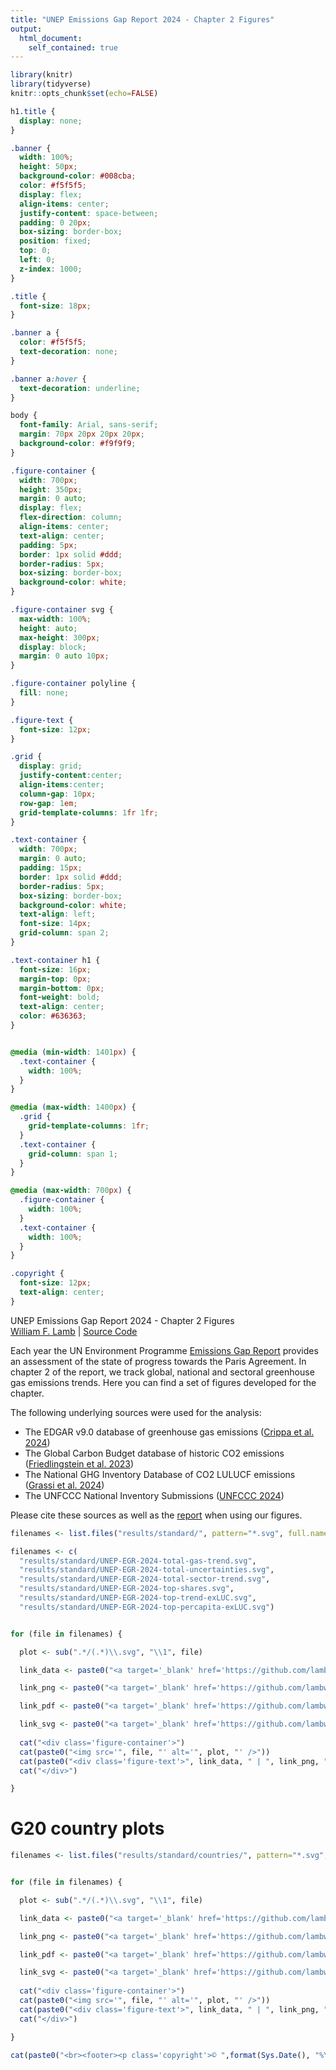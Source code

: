 ```yaml
---
title: "UNEP Emissions Gap Report 2024 - Chapter 2 Figures"
output: 
  html_document:
    self_contained: true
---
```


```r

library(knitr)
library(tidyverse)
knitr::opts_chunk$set(echo=FALSE)

```

``` css

h1.title {
  display: none;
}

.banner {
  width: 100%;
  height: 50px;
  background-color: #008cba;
  color: #f5f5f5;
  display: flex;
  align-items: center;
  justify-content: space-between;
  padding: 0 20px;
  box-sizing: border-box;
  position: fixed;
  top: 0;
  left: 0;
  z-index: 1000;
}

.title {
  font-size: 18px;
}

.banner a {
  color: #f5f5f5;
  text-decoration: none;
}

.banner a:hover {
  text-decoration: underline;
}

body {
  font-family: Arial, sans-serif;
  margin: 70px 20px 20px 20px;
  background-color: #f9f9f9;
}

.figure-container {
  width: 700px;
  height: 350px;
  margin: 0 auto;
  display: flex;
  flex-direction: column;
  align-items: center;
  text-align: center;
  padding: 5px;
  border: 1px solid #ddd;
  border-radius: 5px;
  box-sizing: border-box;
  background-color: white;
}

.figure-container svg {
  max-width: 100%;
  height: auto;
  max-height: 300px;
  display: block;
  margin: 0 auto 10px;
}

.figure-container polyline {
  fill: none;
}

.figure-text {
  font-size: 12px;
}

.grid {
  display: grid;
  justify-content:center;
  align-items:center;
  column-gap: 10px;
  row-gap: 1em;
  grid-template-columns: 1fr 1fr;
}

.text-container {
  width: 700px;
  margin: 0 auto;
  padding: 15px;
  border: 1px solid #ddd;
  border-radius: 5px;
  box-sizing: border-box;
  background-color: white;
  text-align: left;
  font-size: 14px;
  grid-column: span 2;
}

.text-container h1 {
  font-size: 16px;
  margin-top: 0px;
  margin-bottom: 0px;
  font-weight: bold;
  text-align: center;
  color: #636363;
}


@media (min-width: 1401px) {
  .text-container {
    width: 100%;
  }
}

@media (max-width: 1400px) {
  .grid {
    grid-template-columns: 1fr;
  }
  .text-container {
    grid-column: span 1;
  }
}

@media (max-width: 700px) {
  .figure-container {
    width: 100%;
  }
  .text-container {
    width: 100%;
  }
}

.copyright {
  font-size: 12px;
  text-align: center;
}


```

``` {=html}


<div class="banner">
<div class="title">UNEP Emissions Gap Report 2024 - Chapter 2 Figures</div>
<div class="link"><a href="https://lambwf.github.io/">William F. Lamb</a> | 
<a href="https://github.com/lambwf/UNEP-Gap-Report-2024-Chapter-2" target="_blank">Source Code</a>
</div>
</div>
<div class='grid'>

<div class="text-container">
<p>Each year the UN Environment Programme <a href="https://www.unep.org/resources/emissions-gap-report-2024">Emissions Gap Report</a> provides an assessment of the state of progress towards the Paris Agreement. In chapter 2 of the report, we track global, national and sectoral greenhouse gas emissions trends. Here you can find a set of figures developed for the chapter.</p>

<p>The following underlying sources were used for the analysis:</p>
<ul>
<li>The EDGAR v9.0 database of greenhouse gas emissions (<a href="https://edgar.jrc.ec.europa.eu/report_2024">Crippa et al. 2024</a>)</li>
<li>The Global Carbon Budget database of historic CO2 emissions (<a href="https://globalcarbonbudget.org/carbonbudget2023/">Friedlingstein et al. 2023</a>)</li>
<li>The National GHG Inventory Database of CO2 LULUCF emissions (<a href="https://zenodo.org/records/7190601">Grassi et al. 2024</a>)</li>
<li>The UNFCCC National Inventory Submissions (<a href="https://unfccc.int/ghg-inventories-annex-i-parties/2023">UNFCCC 2024</a>)</li>
</ul>

<p>Please cite these sources as well as the <a href="https://scholar.google.com/scholar?cluster=12224635163938699728&hl=en&oi=scholarr">report</a> when using our figures.</p>
</div>


```

```r

filenames <- list.files("results/standard/", pattern="*.svg", full.names=TRUE)

filenames <- c(
  "results/standard/UNEP-EGR-2024-total-gas-trend.svg",
  "results/standard/UNEP-EGR-2024-total-uncertainties.svg",
  "results/standard/UNEP-EGR-2024-total-sector-trend.svg",
  "results/standard/UNEP-EGR-2024-top-shares.svg",
  "results/standard/UNEP-EGR-2024-top-trend-exLUC.svg",
  "results/standard/UNEP-EGR-2024-top-percapita-exLUC.svg")


for (file in filenames) {

  plot <- sub(".*/(.*)\\.svg", "\\1", file)

  link_data <- paste0("<a target='_blank' href='https://github.com/lambwf/UNEP-Gap-Report-2024-Chapter-2/raw/main/results/standard/", plot, ".xlsx'>data</a>")

  link_png <- paste0("<a target='_blank' href='https://github.com/lambwf/UNEP-Gap-Report-2024-Chapter-2/raw/main/results/standard/", plot, ".png'>png</a>")

  link_pdf <- paste0("<a target='_blank' href='https://github.com/lambwf/UNEP-Gap-Report-2024-Chapter-2/raw/main/results/standard/", plot, ".pdf'>pdf</a>")

  link_svg <- paste0("<a target='_blank' href='https://github.com/lambwf/UNEP-Gap-Report-2024-Chapter-2/raw/main/results/standard/", plot, ".svg'>svg</a>")
  
  cat("<div class='figure-container'>")
  cat(paste0("<img src='", file, "' alt='", plot, "' />"))
  cat(paste0("<div class='figure-text'>", link_data, " | ", link_png, " | ", link_pdf, " | ", link_svg, "</div>"))
  cat("</div>")

}

```


``` {=html}


<div class="text-container">
<h1>G20 country plots</h1>
</div>


```


```r
filenames <- list.files("results/standard/countries/", pattern="*.svg", full.names=TRUE)


for (file in filenames) {

  plot <- sub(".*/(.*)\\.svg", "\\1", file)

  link_data <- paste0("<a target='_blank' href='https://github.com/lambwf/UNEP-Gap-Report-2024-Chapter-2/raw/main/results/standard/countries/", plot, ".xlsx'>data</a>")

  link_png <- paste0("<a target='_blank' href='https://github.com/lambwf/UNEP-Gap-Report-2024-Chapter-2/raw/main/results/standard/countries/", plot, ".png'>png</a>")

  link_pdf <- paste0("<a target='_blank' href='https://github.com/lambwf/UNEP-Gap-Report-2024-Chapter-2/raw/main/results/standard/countries/", plot, ".pdf'>pdf</a>")

  link_svg <- paste0("<a target='_blank' href='https://github.com/lambwf/UNEP-Gap-Report-2024-Chapter-2/raw/main/results/standard/countries/", plot, ".svg'>svg</a>")
  
  cat("<div class='figure-container'>")
  cat(paste0("<img src='", file, "' alt='", plot, "' />"))
  cat(paste0("<div class='figure-text'>", link_data, " | ", link_png, " | ", link_pdf, " | ", link_svg, "</div>"))
  cat("</div>")

}


```

</div>

``` r

cat(paste0("<br><footer><p class='copyright'>© ",format(Sys.Date(), "%Y")," William F. Lamb</p></footer>"))

```
